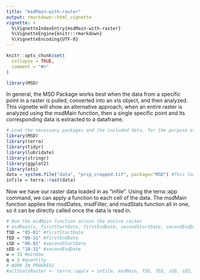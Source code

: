 ```yaml
---
title: "msdMain-with-raster"
output: rmarkdown::html_vignette
vignette: >
  %\VignetteIndexEntry{msdMain-with-raster}
  %\VignetteEngine{knitr::rmarkdown}
  %\VignetteEncoding{UTF-8}
---
```


```r
knitr::opts_chunk$set(
  collapse = TRUE,
  comment = "#>"
)
```

```r
library(MSD)
```

In general, the MSD Package works best when the data from a specific point in a raster is pulled, converted into an xts object, and then analyzed. This vignette will show an alternative approach, when an entire raster is analyzed using the msdMain function, then a single specific point and its corresponding data is extracted to a dataframe.

```r
# Load the necessary packages and the included data, for the purpose of demonstration
library(MSD)
library(terra)
library(tidyr)
library(lubridate)
library(stringr)
library(ggplot2)
library(xts)
data = system.file("data", "prcp_cropped.tif", package="MSD") #This loads the data included in the package, but you would attach your own
infile = terra::rast(data)
```

Now we have our raster data loaded in as "infile". Using the terra::app command, we can apply a function to each cell of the data. The msdMain function applies the msdDates, msdFilter, and msdStats function all in one, so it can be directly called once the data is read in.

```r
# Run the msdMain function across the entire raster
# msdMain(x, firstStartDate, firstEndDate, secondStartDate, secondEndDate, window, quantity, timeVector)
fSD = "05-01" #firstStartDate
fED = "08-31" #firstEndDate
sSD = "06-01" #secondStartDate
sED = "10-31" #secondEndDate
w = 31 #window
q = 2 #quantity
# WORK IN PROGRESS
#allStatsRaster <- terra::app(x = infile, msdMain, fSD, fED, sSD, sED, w, q)
```
